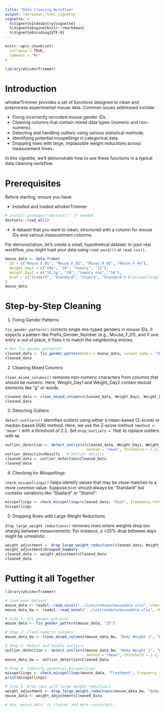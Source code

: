 ```yaml
---
title: "Data Cleaning Workflow"
output: rmarkdown::html_vignette
vignette: >
  %\VignetteIndexEntry{vignette}
  %\VignetteEngine{knitr::rmarkdown}
  %\VignetteEncoding{UTF-8}
---
```


```r
knitr::opts_chunk$set(
  collapse = TRUE,
  comment = "#>"
)
```


```r
library(whiskerTrimmer)
```


# Introduction

whiskerTrimmer provides a set of functions designed to clean and preprocess experimental mouse data. Common issues addressed include:

* Fixing incorrectly recorded mouse gender IDs.
* Cleaning columns that contain mixed data types (numeric and non-numeric).
* Detecting and handling outliers using various statistical methods.
* Identifying potential misspellings in categorical data.
* Dropping rows with large, implausible weight reductions across measurement times.


In this vignette, we’ll demonstrate how to use these functions in a typical data cleaning workflow.

# Prerequisites
Before starting, ensure you have:

* Installed and loaded whiskerTrimmer

```r
# install.packages("devtools") if needed
devtools::load_all()
```
* A dataset that you want to clean, structured with a column for mouse IDs and various measurement columns.

For demonstration, let’s create a small, hypothetical dataset. In your real workflow, you might load your data using `read_excel()` or `read.csv()`.

```r

mouse_data <- data.frame(
  ID = c("Mouse_F_01", "Mouse_F_02", "Mouse_M_03", "Mouse_F_04"),
  Weight_Day1 = c("20g", "19", "twenty", "21"),
  Weight_Day2 = c("19.5g", "20", "twenty one", "16"),
  Diet = c("Stadard", "Standard", "Stanrd", "Standard") # misspellings of "Standard"
)
mouse_data
```

# Step-by-Step Cleaning

1. Fixing Gender Patterns

`fix_gender_pattern()` corrects single mis-typed genders in mouse IDs. It expects a pattern like Prefix_Gender_Number (e.g., Mouse_F_01), and if one entry is out of place, it fixes it to match the neighboring entries.

```r
# Run fix_gender_pattern()
cleaned_data <- fix_gender_pattern(data = mouse_data, column_name = "ID")
cleaned_data
```

2. Cleaning Mixed Columns

`clean_mixed_columns()` removes non-numeric characters from columns that should be numeric. Here, Weight_Day1 and Weight_Day2 contain textual elements like "g" or words.

```r
cleaned_data <- clean_mixed_columns(cleaned_data, Weight_Day1, Weight_Day2)
cleaned_data
```

3. Detecting Outliers

`detect_outliers()` identifies outliers using either a mean-based (Z-score) or median-based (IQR) method. Here, we use the Z-score method `(method = "mean")` with a threshold of 2.2. Set `drop_outliers = TRUE` to replace outliers with `NA`.

```r
outlier_detection <- detect_outliers(cleaned_data, Weight_Day1, Weight_Day2,
                                     method = "mean", threshold = 2.2, drop_outliers = TRUE)
outlier_detection$Results   # Outlier details
cleaned_data <- outlier_detection$Cleaned_Data
cleaned_data
```

4. Checking for Misspellings

`check_misspellings()` helps identify values that may be close matches to a more common value. Suppose `Diet` should always be "Standard" but contains variations like "Stadard" or "Stanrd":

```r
misspellings <- check_misspellings(cleaned_data, "Diet", frequency_threshold = 3, similarity_threshold = 0.8)
misspellings
```


5. Dropping Rows with Large Weight Reductions

`drop_large_weight_reductions()` removes rows where weights drop too sharply between measurements. For instance, a >20% drop between days might be unrealistic.

```r
weight_adjustment <- drop_large_weight_reductions(cleaned_data, Weight_Day1, Weight_Day2, threshold = 20)
weight_adjustment$Dropped_Summary
cleaned_data <- weight_adjustment$Cleaned_Data
cleaned_data
```

# Putting it all Together

```r
library(whiskerTrimmer)

# Load your dataset
mouse_data <- readxl::read_excel("../inst/exdata/mousedata.xlsx", sheet = "Birth")
mouse_data_bw <- readxl::read_excel("../inst/exdata/mousedata.xlsx", sheet = "Body Weight")

# Step 1: Fix gender patterns
mouse_data <- fix_gender_pattern(mouse_data, "ID")

# Step 2: Clean numeric columns
mouse_data_bw <- clean_mixed_columns(mouse_data_bw, "Body Weight 1", "Body Weight 2", "Body Weight 3")

# Step 3: Detect and handle outliers
outlier_detection <- detect_outliers(mouse_data_bw, "Body Weight 1", "Body Weight 2", "Body Weight 3",
                                     method = "mean", threshold = 2.2, drop_outliers = TRUE)
mouse_data_bw <- outlier_detection$Cleaned_Data

# Step 4: Identify potential misspellings
misspellings <- check_misspellings(mouse_data, "Treatment", frequency_threshold = 3, similarity_threshold = 0.8)
print(misspellings)

# Step 5: Drop rows with large weight reductions
weight_adjustment <- drop_large_weight_reductions(mouse_data_bw, "Body Weight 1", "Body Weight 2", "Body Weight 3", threshold = 20)
mouse_data <- weight_adjustment$Cleaned_Data

# Now `mouse_data` is cleaner and more consistent.
```


